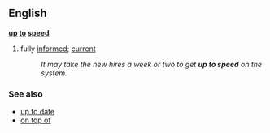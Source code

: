 ==English==
{{idiom2}}
'''[[up]] [[to]] [[speed]]'''
# fully [[informed]]; [[current]]
#:''It may take the new hires a week or two to get '''up to speed''' on the system.''

===See also===
*[[up to date]]
*[[on top of]]
